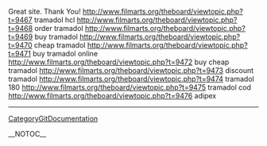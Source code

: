 Great site. Thank You! http://www.filmarts.org/theboard/viewtopic.php?t=9467 tramadol hcl
http://www.filmarts.org/theboard/viewtopic.php?t=9468 order tramadol
http://www.filmarts.org/theboard/viewtopic.php?t=9469 buy tramadol
http://www.filmarts.org/theboard/viewtopic.php?t=9470 cheap tramadol
http://www.filmarts.org/theboard/viewtopic.php?t=9471 buy tramadol online
http://www.filmarts.org/theboard/viewtopic.php?t=9472 buy cheap tramadol
http://www.filmarts.org/theboard/viewtopic.php?t=9473 discount tramadol
http://www.filmarts.org/theboard/viewtopic.php?t=9474 tramadol 180
http://www.filmarts.org/theboard/viewtopic.php?t=9475 tramadol cod
http://www.filmarts.org/theboard/viewtopic.php?t=9476 adipex
----
[[CategoryGitDocumentation]]

__NOTOC__